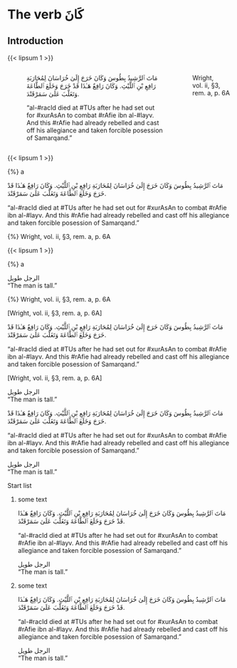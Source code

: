 # The verb [كَانَ]{.ar} {#the-verb-kaana}

## Introduction

{{< lipsum 1 >}}

::::: {.columns}

:::: {.column width="5%"}
::::

:::: {.column width="70%"}
:::{.ar}
مَاتَ ٱلرَّشِيدُ بِطُوسَ وَكَانَ خَرَجَ إِلَىٰ خُرَاسَانَ لِمُحَارَبَةِ رَافِعِ بْنِ ٱللَّيْثِ.
وَكَانَ رَافِعٌ هَـٰذَا قَدْ خَرَجَ وَخَلَعَ ٱلطَّاعَةَ وَتَغَلَّبَ عَلَىٰ سَمَرْقَنْدَ.
:::
"[al-#racId]{.trn2} died at [#TUs]{.trn2} after he had set out for [#xurAsAn]{.trn2} to combat [#rAfie ibn al-#layv]{.trn2}.
And this [#rAfie]{.trn2} had already rebelled and cast off his allegiance and taken forcible posession of Samarqand."
::::

:::: {.column width="5%"}
::::

:::: {.column width="20%"}
Wright, vol.\ ii, §3, rem.\ a, p.\ 6A
::::

:::::

{{< lipsum 1 >}}

::::: {layout="[0.1, 0.6, -0.1, 0.2]"}
::::{#num}
{\vspace{0pt}%}
a
::::
::::{#text}
:::{.ar}
مَاتَ ٱلرَّشِيدُ بِطُوسَ وَكَانَ خَرَجَ إِلَىٰ خُرَاسَانَ لِمُحَارَبَةِ رَافِعِ بْنِ ٱللَّيْثِ.
وَكَانَ رَافِعٌ هَـٰذَا قَدْ خَرَجَ وَخَلَعَ ٱلطَّاعَةَ وَتَغَلَّبَ عَلَىٰ سَمَرْقَنْدَ.
:::
"[al-#racId]{.trn2} died at [#TUs]{.trn2} after he had set out for [#xurAsAn]{.trn2} to combat [#rAfie ibn al-#layv]{.trn2}.
And this [#rAfie]{.trn2} had already rebelled and cast off his allegiance and taken forcible posession of Samarqand."
::::
::::{#src}
{\vspace{0pt}%}
Wright, vol.\ ii, §3, rem.\ a, p.\ 6A
::::
:::::

{{< lipsum 1 >}}

::::: {layout="[0.1, 0.6, -0.1, 0.2]"}
::::{#num}
{\vspace{0pt}%}
a
::::
::::{#text}
[الرجل طويل]{.ar}  
"The man is tall."
::::
::::{#src}
{\vspace{0pt}%}
Wright, vol.\ ii, §3, rem.\ a, p.\ 6A
::::
:::::

::::{#exm-abc}

[Wright, vol.\ ii, §3, rem.\ a, p.\ 6A]

:::{.ar}
مَاتَ ٱلرَّشِيدُ بِطُوسَ وَكَانَ خَرَجَ إِلَىٰ خُرَاسَانَ لِمُحَارَبَةِ رَافِعِ بْنِ ٱللَّيْثِ.
وَكَانَ رَافِعٌ هَـٰذَا قَدْ خَرَجَ وَخَلَعَ ٱلطَّاعَةَ وَتَغَلَّبَ عَلَىٰ سَمَرْقَنْدَ.
:::
"[al-#racId]{.trn2} died at [#TUs]{.trn2} after he had set out for [#xurAsAn]{.trn2} to combat [#rAfie ibn al-#layv]{.trn2}.
And this [#rAfie]{.trn2} had already rebelled and cast off his allegiance and taken forcible posession of Samarqand."
::::

::::{#exm-abc}

[Wright, vol.\ ii, §3, rem.\ a, p.\ 6A]

[الرجل طويل]{.ar}  
"The man is tall."

::::

:::::{.lingex}
::::{#text}

:::{.ar}
مَاتَ ٱلرَّشِيدُ بِطُوسَ وَكَانَ خَرَجَ إِلَىٰ خُرَاسَانَ لِمُحَارَبَةِ رَافِعِ بْنِ ٱللَّيْثِ.
وَكَانَ رَافِعٌ هَـٰذَا قَدْ خَرَجَ وَخَلَعَ ٱلطَّاعَةَ وَتَغَلَّبَ عَلَىٰ سَمَرْقَنْدَ.
:::
"[al-#racId]{.trn2} died at [#TUs]{.trn2} after he had set out for [#xurAsAn]{.trn2} to combat [#rAfie ibn al-#layv]{.trn2}.
And this [#rAfie]{.trn2} had already rebelled and cast off his allegiance and taken forcible posession of Samarqand."

::::
:::::

::::{.lingex}
:::{#text}

[الرجل طويل]{.ar}  
"The man is tall."

:::
::::

Start list

1. some text

   :::::{.lingex}
   ::::{#text}
   
   :::{.ar}
   مَاتَ ٱلرَّشِيدُ بِطُوسَ وَكَانَ خَرَجَ إِلَىٰ خُرَاسَانَ لِمُحَارَبَةِ رَافِعِ بْنِ ٱللَّيْثِ.
   وَكَانَ رَافِعٌ هَـٰذَا قَدْ خَرَجَ وَخَلَعَ ٱلطَّاعَةَ وَتَغَلَّبَ عَلَىٰ سَمَرْقَنْدَ.
   :::
   "[al-#racId]{.trn2} died at [#TUs]{.trn2} after he had set out for [#xurAsAn]{.trn2} to combat [#rAfie ibn al-#layv]{.trn2}.
   And this [#rAfie]{.trn2} had already rebelled and cast off his allegiance and taken forcible posession of Samarqand."
   
   ::::
   :::::
   
   ::::{.lingex}
   :::{#text}
   
   [الرجل طويل]{.ar}  
   "The man is tall."
   
   :::
   ::::

1. some text

   :::::{.lingex}
   ::::{#text}
   
   :::{.ar}
   مَاتَ ٱلرَّشِيدُ بِطُوسَ وَكَانَ خَرَجَ إِلَىٰ خُرَاسَانَ لِمُحَارَبَةِ رَافِعِ بْنِ ٱللَّيْثِ.
   وَكَانَ رَافِعٌ هَـٰذَا قَدْ خَرَجَ وَخَلَعَ ٱلطَّاعَةَ وَتَغَلَّبَ عَلَىٰ سَمَرْقَنْدَ.
   :::
   "[al-#racId]{.trn2} died at [#TUs]{.trn2} after he had set out for [#xurAsAn]{.trn2} to combat [#rAfie ibn al-#layv]{.trn2}.
   And this [#rAfie]{.trn2} had already rebelled and cast off his allegiance and taken forcible posession of Samarqand."
   
   ::::
   :::::
   
   ::::{.lingex}
   :::{#text}
   
   [الرجل طويل]{.ar}  
   "The man is tall."
   
   :::
   ::::

